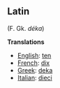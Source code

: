 ==Latin== (F. Gk. ''d&eacute;ka'')

'''Translations'''

*[[English]]: [[ten]]
*[[French]]: [[dix]]
*[[Greek]]: [[deka]]
*[[Italian]]: [[dieci]]